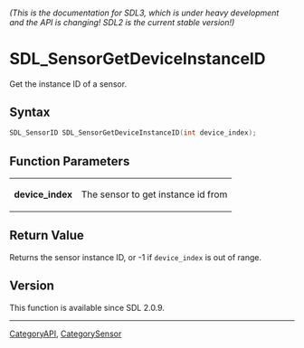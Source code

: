 ====== (This is the documentation for SDL3, which is under heavy development and the API is changing! SDL2 is the current stable version!) ======
= SDL_SensorGetDeviceInstanceID =

Get the instance ID of a sensor.

== Syntax ==

<syntaxhighlight lang='c'>
SDL_SensorID SDL_SensorGetDeviceInstanceID(int device_index);
</syntaxhighlight>

== Function Parameters ==

{|
|'''device_index'''
|The sensor to get instance id from
|}

== Return Value ==

Returns the sensor instance ID, or -1 if <code>device_index</code> is out
of range.

== Version ==

This function is available since SDL 2.0.9.

----
[[CategoryAPI]], [[CategorySensor]]


